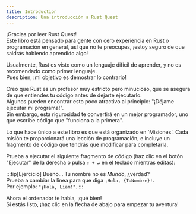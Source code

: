 ```yaml
---
title: Introduction
description: Una introducción a Rust Quest
---
```



¡Gracias por leer Rust Quest!  
Este libro está pensado para gente con cero experiencia en Rust o programación en general, así que no te preocupes, ¡estoy seguro de que saldrás habiendo aprendido algo!

Usualmente, Rust es visto como un lenguaje difícil de aprender, y no es recomendado como primer lenguaje.  
Pues bien, ¡mi objetivo es demostrar lo contrario!

Creo que Rust es un profesor muy estricto pero minucioso, que se asegura de que entiendes tu código antes de dejarte ejecutarlo.  
Algunos pueden encontrar esto poco atractivo al principio: "¡Déjame ejecutar mi programa!".  
Sin embargo, esta rigurosidad te convertirá en un mejor programador, uno que escribe código que "funciona a la primera".

Lo que hace único a este libro es que está organizado en 'Misiones'.
Cada misión te proporcionará una lección de programación, e incluye un fragmento de código que tendrás que modificar para completarla.

Prueba a ejecutar el siguiente fragmento de código (haz clic en el botón "Ejecutar" de la derecha o pulsa `⇧ + ↵` en el teclado mientras editas):

<QuestionCard>
  <CodeBlock
    client:visible
    code={'println!("¡Hola, Mundo!")'}
    showLineNumbers={false}
    lang="es"
    errorMsg={`Ups, ¡algo ha ido mal y el código no compila!\nSi has estropeado el código por error, haz clic en el botón "Reset" para devolverlo a su estado original.`}
  />
</QuestionCard>

:::tip[Ejercicio]
Bueno... Tu nombre no es _Mundo_, ¿verdad?  
Prueba a cambiar la línea para que diga `¡Hola, {TuNombre}!`.  
Por ejemplo: `"¡Hola, Liam!"`.
:::

Ahora el ordenador te habla, ¡qué bien!  
Si estás listo, ¡haz clic en la flecha de abajo para empezar tu aventura!
